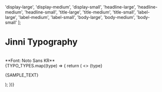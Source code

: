 
<Meta title="Design System/Typography" />

  'display-large',
  'display-medium',
  'display-small',
  'headline-large',
  'headline-medium',
  'headline-small',
  'title-large',
  'title-medium',
  'title-small',
  'label-large',
  'label-medium',
  'label-small',
  'body-large',
  'body-medium',
  'body-small'
];

# Jinni Typography

<br />
**Font: Noto Sans KR**

<section
  style={{
    display: 'grid',
    gridTemplateColumns: '200px 1fr',
    columnGap: '10px',
    alignItems: 'center',
    border: '1px solid #9ca3af',
    borderRadius: '10px',
    padding: '10px 20px'
  }}
>
  {TYPO_TYPES.map((type) => {
    return (
      <>
        <span style={{ color: 'gray' }}>{type}</span>
        <p className={`sb-unstyled typo-${type}`}>{SAMPLE_TEXT}</p>
      </>
    );
  })}
</section>
